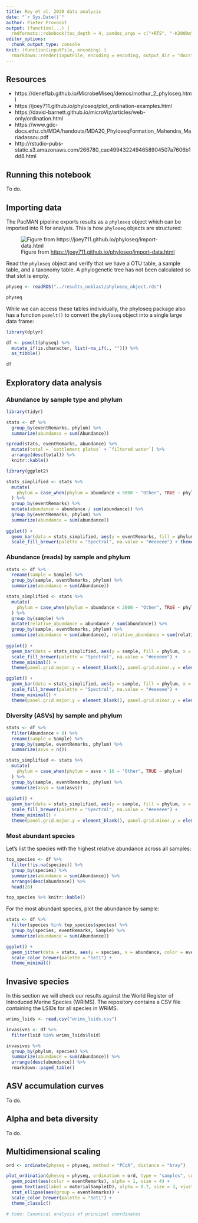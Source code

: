 ```yaml
---
title: Rey et al. 2020 data analysis
date: "`r Sys.Date()`"
author: Pieter Provoost
output: (function(...) {
  rmdformats::robobook(toc_depth = 4, pandoc_args = c("+RTS", "-K2000m", "-RTS"), ...) })
editor_options: 
  chunk_output_type: console
knit: (function(inputFile, encoding) {
  rmarkdown::render(inputFile, encoding = encoding, output_dir = "docs") })  
---
```


<style>
img { box-shadow: none !important; border: 0px !important; }
</style>

## Resources

- https://deneflab.github.io/MicrobeMiseq/demos/mothur_2_phyloseq.html
- https://joey711.github.io/phyloseq/plot_ordination-examples.html
- https://david-barnett.github.io/microViz/articles/web-only/ordination.html
- https://www.gdc-docs.ethz.ch/MDA/handouts/MDA20_PhyloseqFormation_Mahendra_Mariadassou.pdf
- http://rstudio-pubs-static.s3.amazonaws.com/266780_cac4994322494658904507a7606b1dd8.html

## Running this notebook

To do.

## Importing data

The PacMAN pipeline exports results as a `phyloseq` object which can be imported into R for analysis. This is how `phyloseq` objects are structured:

![Figure from <https://joey711.github.io/phyloseq/import-data.html>](phyloseq.png)

Read the `phyloseq` object and verify that we have a OTU table, a sample table, and a taxonomy table. A phylogenetic tree has not been calculated so that slot is empty.

```r
physeq <- readRDS("../results_noblast/phyloseq_object.rds")

physeq
```

While we can access these tables individually, the phyloseq package also has a function `psmelt()` to convert the `phyloseq` object into a single large data frame:

```r
library(dplyr)

df <- psmelt(physeq) %>%
  mutate_if(is.character, list(~na_if(., ""))) %>%
  as_tibble()

df
```

## Exploratory data analysis

### Abundance by sample type and phylum

```r
library(tidyr)

stats <- df %>%
  group_by(eventRemarks, phylum) %>%
  summarize(abundance = sum(Abundance))

spread(stats, eventRemarks, abundance) %>%
  mutate(total = `settlement plates` + `filtered water`) %>%
  arrange(desc(total)) %>%
  knitr::kable()
```

```r
library(ggplot2)

stats_simplified <- stats %>%
  mutate(
    phylum = case_when(phylum = abundance < 5000 ~ "Other", TRUE ~ phylum)
  ) %>%
  group_by(eventRemarks) %>%
  mutate(abundance = abundance / sum(abundance)) %>%
  group_by(eventRemarks, phylum) %>%
  summarize(abundance = sum(abundance))
  
ggplot() +
  geom_bar(data = stats_simplified, aes(y = eventRemarks, fill = phylum, x = abundance), stat = "identity") +
  scale_fill_brewer(palette = "Spectral", na.value = "#eeeeee") + theme_minimal()
```

### Abundance (reads) by sample and phylum

```r
stats <- df %>%
  rename(sample = Sample) %>%
  group_by(sample, eventRemarks, phylum) %>%
  summarize(abundance = sum(Abundance))

stats_simplified <- stats %>%
  mutate(
    phylum = case_when(phylum = abundance < 2000 ~ "Other", TRUE ~ phylum)
  ) %>%
  group_by(sample) %>%
  mutate(relative_abundance = abundance / sum(abundance)) %>%
  group_by(sample, eventRemarks, phylum) %>%
  summarize(abundance = sum(abundance), relative_abundance = sum(relative_abundance))
  
ggplot() +
  geom_bar(data = stats_simplified, aes(y = sample, fill = phylum, x = relative_abundance), stat = "identity") +
  scale_fill_brewer(palette = "Spectral", na.value = "#eeeeee") +
  theme_minimal() +
  theme(panel.grid.major.y = element_blank(), panel.grid.minor.y = element_blank())
```

```r
ggplot() +
  geom_bar(data = stats_simplified, aes(y = sample, fill = phylum, x = abundance), stat = "identity") +
  scale_fill_brewer(palette = "Spectral", na.value = "#eeeeee") +
  theme_minimal() +
  theme(panel.grid.major.y = element_blank(), panel.grid.minor.y = element_blank())
```

### Diversity (ASVs) by sample and phylum

```r
stats <- df %>%
  filter(Abundance > 0) %>%
  rename(sample = Sample) %>%
  group_by(sample, eventRemarks, phylum) %>%
  summarize(asvs = n())

stats_simplified <- stats %>%
  mutate(
    phylum = case_when(phylum = asvs < 16 ~ "Other", TRUE ~ phylum)
  ) %>%
  group_by(sample, eventRemarks, phylum) %>%
  summarize(asvs = sum(asvs))
  
ggplot() +
  geom_bar(data = stats_simplified, aes(y = sample, fill = phylum, x = asvs), stat = "identity") +
  scale_fill_brewer(palette = "Spectral", na.value = "#eeeeee") +
  theme_minimal() +
  theme(panel.grid.major.y = element_blank(), panel.grid.minor.y = element_blank())
```

### Most abundant species

Let's list the species with the highest relative abundance across all samples:

```r
top_species <- df %>%
  filter(!is.na(species)) %>%
  group_by(species) %>%
  summarize(abundance = sum(Abundance)) %>%
  arrange(desc(abundance)) %>%
  head(20)

top_species %>% knitr::kable()
```

For the most abundant species, plot the abundance by sample:

```r
stats <- df %>%
  filter(species %in% top_species$species) %>%
  group_by(species, eventRemarks, Sample) %>%
  summarize(abundance = sum(Abundance))

ggplot() +
  geom_jitter(data = stats, aes(y = species, x = abundance, color = eventRemarks), pch = 21, height = 0.1, width = 0) +
  scale_color_brewer(palette = "Set1") +
  theme_minimal()
```

## Invasive species

In this section we will check our results against the World Register of Introduced Marine Species (WRiMS). The repository contains a CSV file containing the LSIDs for all species in WRiMS.

```r
wrims_lsids <- read.csv("wrims_lsids.csv")

invasives <- df %>%
  filter(lsid %in% wrims_lsids$lsid)

invasives %>%
  group_by(phylum, species) %>%
  summarize(abundance = sum(Abundance)) %>%
  arrange(desc(abundance)) %>%
  rmarkdown::paged_table()
```

## ASV accumulation curves

To do.

## Alpha and beta diversity

To do.

## Multidimensional scaling

```r
ord <- ordinate(physeq = physeq, method = "PCoA", distance = "bray")

plot_ordination(physeq = physeq, ordination = ord, type = "samples", color = "eventRemarks", shape = "locality") +
  geom_point(aes(color = eventRemarks), alpha = 1, size = 4) +
  geom_text(aes(label = materialSampleID), alpha = 0.7, size = 3, vjust = 2) +
  stat_ellipse(aes(group = eventRemarks)) +
  scale_color_brewer(palette = "Set1") +
  theme_classic()

# todo: Canonical analysis of principal coordinates

```